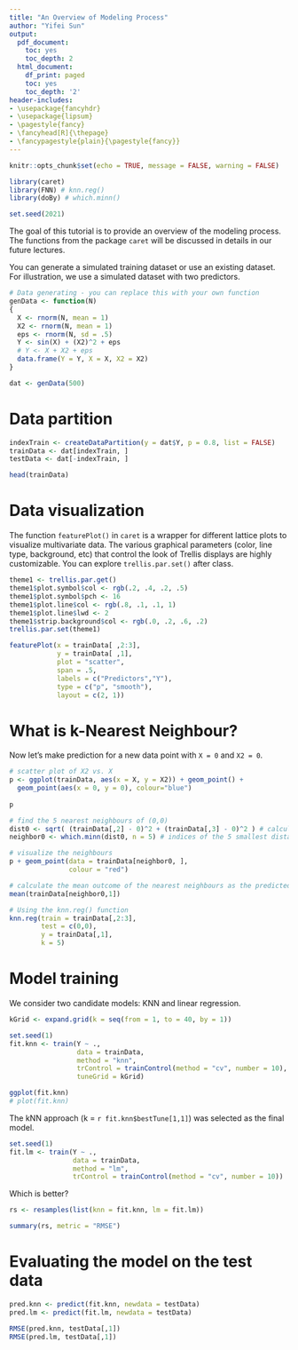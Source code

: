 ---
title: "An Overview of Modeling Process" 
author: "Yifei Sun"
output:
  pdf_document:
    toc: yes
    toc_depth: 2
  html_document:
    df_print: paged
    toc: yes
    toc_depth: '2'
header-includes:
- \usepackage{fancyhdr}
- \usepackage{lipsum}
- \pagestyle{fancy}
- \fancyhead[R]{\thepage}
- \fancypagestyle{plain}{\pagestyle{fancy}}
--- 

```{r setup, include=FALSE}
knitr::opts_chunk$set(echo = TRUE, message = FALSE, warning = FALSE)
```


\newpage

```{r}
library(caret)
library(FNN) # knn.reg()
library(doBy) # which.minn()

set.seed(2021)
```

The goal of this tutorial is to provide an overview of the modeling process. The functions from the package `caret` will be discussed in details in our future lectures.

You can generate a simulated training dataset or use an existing dataset. For illustration, we use a simulated dataset with two predictors.

```{r}
# Data generating - you can replace this with your own function
genData <- function(N)
{
  X <- rnorm(N, mean = 1)
  X2 <- rnorm(N, mean = 1)
  eps <- rnorm(N, sd = .5)
  Y <- sin(X) + (X2)^2 + eps 
  # Y <- X + X2 + eps
  data.frame(Y = Y, X = X, X2 = X2)
}

dat <- genData(500)
```

# Data partition

```{r}
indexTrain <- createDataPartition(y = dat$Y, p = 0.8, list = FALSE)
trainData <- dat[indexTrain, ]
testData <- dat[-indexTrain, ]

head(trainData)
```

# Data visualization

The function `featurePlot()` in `caret` is a wrapper for different lattice plots to visualize multivariate data. The various graphical parameters (color, line type, background, etc) that control the look of Trellis displays are highly customizable. You can explore `trellis.par.set()` after class.

```{r, fig.height = 4}
theme1 <- trellis.par.get()
theme1$plot.symbol$col <- rgb(.2, .4, .2, .5)
theme1$plot.symbol$pch <- 16
theme1$plot.line$col <- rgb(.8, .1, .1, 1)
theme1$plot.line$lwd <- 2
theme1$strip.background$col <- rgb(.0, .2, .6, .2)
trellis.par.set(theme1)

featurePlot(x = trainData[ ,2:3], 
            y = trainData[ ,1], 
            plot = "scatter", 
            span = .5, 
            labels = c("Predictors","Y"),
            type = c("p", "smooth"),
            layout = c(2, 1))
```


# What is k-Nearest Neighbour?

Now let's make prediction for a new data point with `X = 0` and `X2 = 0`.

```{r}
# scatter plot of X2 vs. X
p <- ggplot(trainData, aes(x = X, y = X2)) + geom_point() +
  geom_point(aes(x = 0, y = 0), colour="blue")
 
p 

# find the 5 nearest neighbours of (0,0)
dist0 <- sqrt( (trainData[,2] - 0)^2 + (trainData[,3] - 0)^2 ) # calculate the distances 
neighbor0 <- which.minn(dist0, n = 5) # indices of the 5 smallest distances

# visualize the neighbours
p + geom_point(data = trainData[neighbor0, ], 
               colour = "red")

# calculate the mean outcome of the nearest neighbours as the predicted outcome
mean(trainData[neighbor0,1])

# Using the knn.reg() function 
knn.reg(train = trainData[,2:3], 
        test = c(0,0), 
        y = trainData[,1], 
        k = 5)
```

# Model training

We consider two candidate models: KNN and linear regression.

```{r}
kGrid <- expand.grid(k = seq(from = 1, to = 40, by = 1))

set.seed(1)
fit.knn <- train(Y ~ ., 
                 data = trainData,
                 method = "knn",
                 trControl = trainControl(method = "cv", number = 10), # ten-fold cross-validation
                 tuneGrid = kGrid)

ggplot(fit.knn)
# plot(fit.knn)
```

The kNN approach (k = `r fit.knn$bestTune[1,1]`) was selected as the final model.

```{r}
set.seed(1)
fit.lm <- train(Y ~ ., 
                data = trainData,
                method = "lm",
                trControl = trainControl(method = "cv", number = 10))
```

Which is better?

```{r}
rs <- resamples(list(knn = fit.knn, lm = fit.lm))

summary(rs, metric = "RMSE")
```


# Evaluating the model on the test data

```{r}
pred.knn <- predict(fit.knn, newdata = testData)
pred.lm <- predict(fit.lm, newdata = testData)

RMSE(pred.knn, testData[,1])
RMSE(pred.lm, testData[,1])
```





